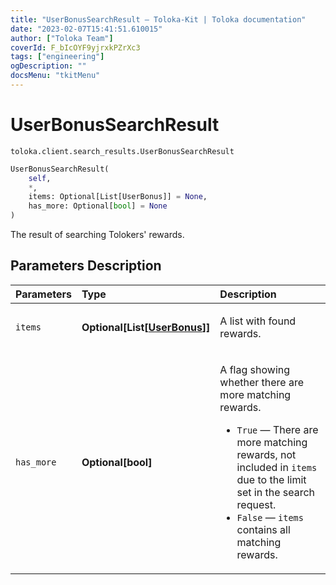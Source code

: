 ```yaml
---
title: "UserBonusSearchResult — Toloka-Kit | Toloka documentation"
date: "2023-02-07T15:41:51.610015"
author: ["Toloka Team"]
coverId: F_bIcOYF9yjrxkPZrXc3
tags: ["engineering"]
ogDescription: ""
docsMenu: "tkitMenu"
---
```


# UserBonusSearchResult
`toloka.client.search_results.UserBonusSearchResult`

```python
UserBonusSearchResult(
    self,
    *,
    items: Optional[List[UserBonus]] = None,
    has_more: Optional[bool] = None
)
```

The result of searching Tolokers' rewards.

## Parameters Description

| Parameters | Type | Description |
| :----------| :----| :-----------|
`items`|**Optional\[List\[[UserBonus](/docs/toloka-kit/reference/toloka.client.user_bonus.UserBonus)\]\]**|<p>A list with found rewards.</p>
`has_more`|**Optional\[bool\]**|<p>A flag showing whether there are more matching rewards.</p> <ul> <li>`True` — There are more matching rewards, not included in `items` due to the limit set in the search request.</li> <li>`False` — `items` contains all matching rewards.</li> </ul>
